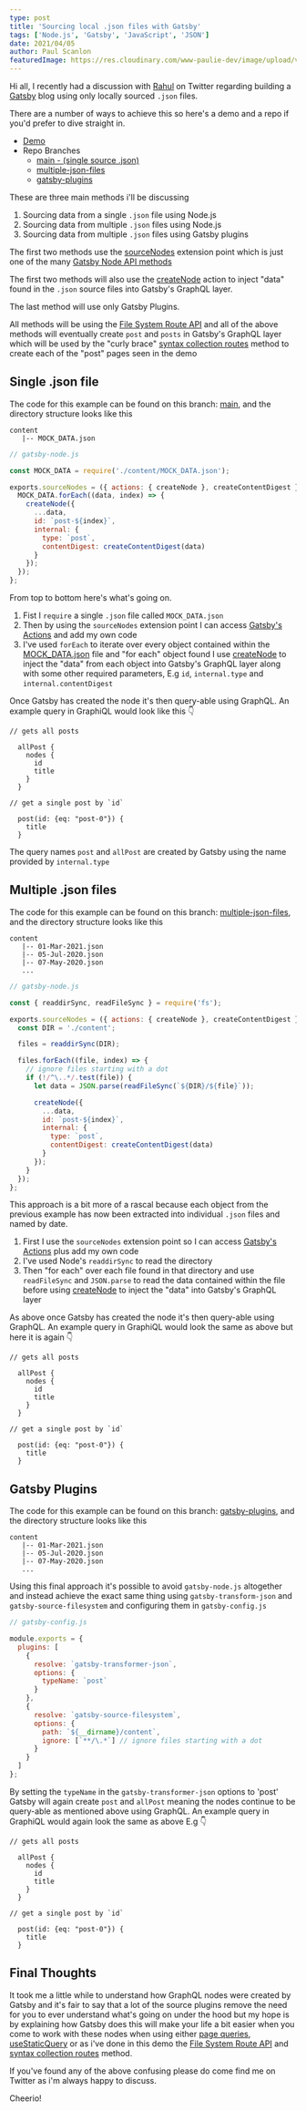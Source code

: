 ```yaml
---
type: post
title: 'Sourcing local .json files with Gatsby'
tags: ['Node.js', 'Gatsby', 'JavaScript', 'JSON']
date: 2021/04/05
author: Paul Scanlon
featuredImage: https://res.cloudinary.com/www-paulie-dev/image/upload/v1617638388/paulie.dev/2021/04/sourcing-local-json-files_l5yizf.jpg
---
```


Hi all, I recently had a discussion with [Rahul](https://twitter.com/rahxul) on Twitter regarding building a
[Gatsby](https://www.gatsbyjs.com/) blog using only locally sourced `.json` files.

There are a number of ways to achieve this so here's a demo and a repo if you'd prefer to dive straight in.

- [Demo](https://gatsbylocalsourcenode.gatsbyjs.io/posts)
- Repo Branches
  - [main - (single source .json)](https://github.com/PaulieScanlon/gatsby-local-source-node)
  - [multiple-json-files](https://github.com/PaulieScanlon/gatsby-local-source-node/tree/feat/multiple-json-files)
  - [gatsby-plugins](https://github.com/PaulieScanlon/gatsby-local-source-node/tree/feat/gatsby-plugins)

These are three main methods i'll be discussing

1. Sourcing data from a single `.json` file using Node.js
2. Sourcing data from multiple `.json` files using Node.js
3. Sourcing data from multiple `.json` files using Gatsby plugins

The first two methods use the
[sourceNodes](https://www.gatsbyjs.com/docs/reference/config-files/gatsby-node/#sourceNodes) extension point which is
just one of the many [Gatsby Node API methods](https://www.gatsbyjs.com/docs/reference/config-files/gatsby-node/)

The first two methods will also use the
[createNode](https://www.gatsbyjs.com/docs/reference/config-files/actions/#createNode) action to inject "data" found in
the `.json` source files into Gatsby's GraphQL layer.

The last method will use only Gatsby Plugins.

All methods will be using the
[File System Route API](https://www.gatsbyjs.com/docs/reference/routing/file-system-route-api/) and all of the above
methods will eventually create `post` and `posts` in Gatsby's GraphQL layer which will be used by the "curly brace"
[syntax collection routes](https://www.gatsbyjs.com/docs/reference/routing/file-system-route-api/#syntax-collection-routes)
method to create each of the "post" pages seen in the demo

## Single .json file

The code for this example can be found on this branch:
[main](https://github.com/PaulieScanlon/gatsby-local-source-node), and the directory structure looks like this

```shell
content
   |-- MOCK_DATA.json

```

```javascript
// gatsby-node.js

const MOCK_DATA = require('./content/MOCK_DATA.json');

exports.sourceNodes = ({ actions: { createNode }, createContentDigest }) => {
  MOCK_DATA.forEach((data, index) => {
    createNode({
      ...data,
      id: `post-${index}`,
      internal: {
        type: `post`,
        contentDigest: createContentDigest(data)
      }
    });
  });
};
```

From top to bottom here's what's going on.

1. Fist I `require` a single `.json` file called `MOCK_DATA.json`
2. Then by using the `sourceNodes` extension point I can access
   [Gatsby's Actions](https://www.gatsbyjs.com/docs/reference/config-files/actions/) and add my own code
3. I've used `forEach` to iterate over every object contained within the
   [MOCK_DATA.json](https://github.com/PaulieScanlon/gatsby-local-source-node/blob/main/content/MOCK_DATA.json) file and
   "for each" object found I use [createNode](https://www.gatsbyjs.com/docs/reference/config-files/actions/#createNode)
   to inject the "data" from each object into Gatsby's GraphQL layer along with some other required parameters, E.g
   `id`, `internal.type` and `internal.contentDigest`

Once Gatsby has created the node it's then query-able using GraphQL. An example query in GraphiQL would look like this
👇

```shell
// gets all posts

  allPost {
    nodes {
      id
      title
    }
  }

```

```shell
// get a single post by `id`

  post(id: {eq: "post-0"}) {
    title
  }

```

The query names `post` and `allPost` are created by Gatsby using the name provided by `internal.type`

## Multiple .json files

The code for this example can be found on this branch:
[multiple-json-files](https://github.com/PaulieScanlon/gatsby-local-source-node/tree/feat/multiple-json-files), and the
directory structure looks like this

```shell
content
   |-- 01-Mar-2021.json
   |-- 05-Jul-2020.json
   |-- 07-May-2020.json
   ...
```

```javascript
// gatsby-node.js

const { readdirSync, readFileSync } = require('fs');

exports.sourceNodes = ({ actions: { createNode }, createContentDigest }) => {
  const DIR = './content';

  files = readdirSync(DIR);

  files.forEach((file, index) => {
    // ignore files starting with a dot
    if (!/^\..*/.test(file)) {
      let data = JSON.parse(readFileSync(`${DIR}/${file}`));

      createNode({
        ...data,
        id: `post-${index}`,
        internal: {
          type: `post`,
          contentDigest: createContentDigest(data)
        }
      });
    }
  });
};
```

This approach is a bit more of a rascal because each object from the previous example has now been extracted into
individual `.json` files and named by date.

1. First I use the `sourceNodes` extension point so I can access
   [Gatsby's Actions](https://www.gatsbyjs.com/docs/reference/config-files/actions/) plus add my own code
2. I've used Node's `readdirSync` to read the directory
3. Then "for each" over each file found in that directory and use `readFileSync` and `JSON.parse` to read the data
   contained within the file before using
   [createNode](https://www.gatsbyjs.com/docs/reference/config-files/actions/#createNode) to inject the "data" into
   Gatsby's GraphQL layer

As above once Gatsby has created the node it's then query-able using GraphQL. An example query in GraphiQL would look
the same as above but here it is again 👇

```shell
// gets all posts

  allPost {
    nodes {
      id
      title
    }
  }

```

```shell
// get a single post by `id`

  post(id: {eq: "post-0"}) {
    title
  }

```

## Gatsby Plugins

The code for this example can be found on this branch:
[gatsby-plugins](https://github.com/PaulieScanlon/gatsby-local-source-node/tree/feat/gatsby-plugins), and the directory
structure looks like this

```shell
content
   |-- 01-Mar-2021.json
   |-- 05-Jul-2020.json
   |-- 07-May-2020.json
   ...
```

Using this final approach it's possible to avoid `gatsby-node.js` altogether and instead achieve the exact same thing
using `gatsby-transform-json` and `gatsby-source-filesystem` and configuring them in `gatsby-config.js`

```javascript
// gatsby-config.js

module.exports = {
  plugins: [
    {
      resolve: `gatsby-transformer-json`,
      options: {
        typeName: `post`
      }
    },
    {
      resolve: `gatsby-source-filesystem`,
      options: {
        path: `${__dirname}/content`,
        ignore: [`**/\.*`] // ignore files starting with a dot
      }
    }
  ]
};
```

By setting the `typeName` in the `gatsby-transformer-json` options to 'post' Gatsby will again create `post` and
`allPost` meaning the nodes continue to be query-able as mentioned above using GraphQL. An example query in GraphiQL
would again look the same as above E.g 👇

```shell
// gets all posts

  allPost {
    nodes {
      id
      title
    }
  }

```

```shell
// get a single post by `id`

  post(id: {eq: "post-0"}) {
    title
  }

```

## Final Thoughts

It took me a little while to understand how GraphQL nodes were created by Gatsby and it's fair to say that a lot of the
source plugins remove the need for you to ever understand what's going on under the hood but my hope is by explaining
how Gatsby does this will make your life a bit easier when you come to work with these nodes when using either
[page queries](https://www.gatsbyjs.com/docs/recipes/querying-data/#querying-data-with-a-page-query),
[useStaticQuery](https://www.gatsbyjs.com/docs/recipes/querying-data/#querying-data-with-the-usestaticquery-hook) or as
i've done in this demo the
[File System Route API](https://www.gatsbyjs.com/docs/reference/routing/file-system-route-api/) and
[syntax collection routes](https://www.gatsbyjs.com/docs/reference/routing/file-system-route-api/#syntax-collection-routes)
method.

If you've found any of the above confusing please do come find me on Twitter as i'm always happy to discuss.

Cheerio!
